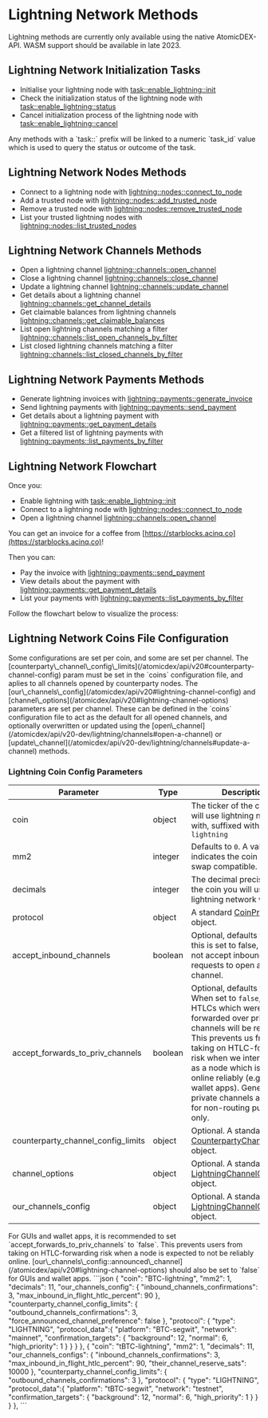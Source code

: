 

# Lightning Network Methods

<Note>
  Lightning methods are currently only available using the native AtomicDEX-API. WASM support should be available in late 2023.
</Note>

## Lightning Network Initialization Tasks

*   Initialise your lightning node with [task::enable\_lightning::init](/atomicdex/api/v20-dev/lightning/activation#initialize-lightning)
*   Check the initialization status of the lightning node with [task::enable\_lightning::status](/atomicdex/api/v20-dev/lightning/activation#initialization-status)
*   Cancel initialization process of the lightning node with [task::enable\_lightning::cancel](/atomicdex/api/v20-dev/lightning/activation#cancel-initialization)

<Note>
  Any methods with a `task::` prefix will be linked to a numeric `task_id` value which is used to query the status or outcome of the task.
</Note>

## Lightning Network Nodes Methods

*   Connect to a lightning node with [lightning::nodes::connect\_to\_node](/atomicdex/api/v20-dev/lightning/nodes#connect-to-a-node)
*   Add a trusted node with [lightning::nodes::add\_trusted\_node](/atomicdex/api/v20-dev/lightning/nodes#add-a-trusted-node)
*   Remove a trusted node with [lightning::nodes::remove\_trusted\_node](/atomicdex/api/v20-dev/lightning/nodes#remove-a-trusted-node)
*   List your trusted lightning nodes with [lightning::nodes::list\_trusted\_nodes](/atomicdex/api/v20-dev/lightning/nodes#list-trusted-nodes)

## Lightning Network Channels Methods

*   Open a lightning channel [lightning::channels::open\_channel](/atomicdex/api/v20-dev/lightning/channels#open-a-channel)
*   Close a lightning channel [lightning::channels::close\_channel](/atomicdex/api/v20-dev/lightning/channels#close-a-channel)
*   Update a lightning channel [lightning::channels::update\_channel](/atomicdex/api/v20-dev/lightning/channels#update-a-channel)
*   Get details about a lightning channel [lightning::channels::get\_channel\_details](/atomicdex/api/v20-dev/lightning/channels#get-channel-details)
*   Get claimable balances from lightning channels [lightning::channels::get\_claimable\_balances](/atomicdex/api/v20-dev/lightning/channels#get-claimable-balances)
*   List open lightning channels matching a filter [lightning::channels::list\_open\_channels\_by\_filter](/atomicdex/api/v20-dev/lightning/channels#list-open-channels-by-filter)
*   List closed lightning channels matching a filter [lightning::channels::list\_closed\_channels\_by\_filter](/atomicdex/api/v20-dev/lightning/channels#list-closed-channels-by-filter)

## Lightning Network Payments Methods

*   Generate lightning invoices with [lightning::payments::generate\_invoice](/atomicdex/api/v20-dev/lightning/payments#generate-an-invoice)
*   Send lightning payments with [lightning::payments::send\_payment](/atomicdex/api/v20-dev/lightning/payments#send-a-payment)
*   Get details about a lightning payment with [lightning::payments::get\_payment\_details](/atomicdex/api/v20-dev/lightning/payments#get-payment-details)
*   Get a filtered list of lightning payments with [lightning::payments::list\_payments\_by\_filter](/atomicdex/api/v20-dev/lightning/payments#list-payments-by-filter)

## Lightning Network Flowchart

Once you:

*   Enable lightning with [task::enable\_lightning::init](/atomicdex/api/v20-dev/lightning/activation#initialize-lightning)
*   Connect to a lightning node with [lightning::nodes::connect\_to\_node](/atomicdex/api/v20-dev/lightning/nodes#connect-to-a-node)
*   Open a lightning channel [lightning::channels::open\_channel](/atomicdex/api/v20-dev/lightning/channels#open-a-channel)

You can get an invoice for a coffee from [https://starblocks.acinq.co](https://starblocks.acinq.co)!

Then you can:

*   Pay the invoice with [lightning::payments::send\_payment](/atomicdex/api/v20-dev/lightning/payments#send-a-payment)
*   View details about the payment with [lightning::payments::get\_payment\_details](/atomicdex/api/v20-dev/lightning/payments#get-payment-details)
*   List your payments with [lightning::payments::list\_payments\_by\_filter](/atomicdex/api/v20-dev/lightning/payments#list-payments-by-filter)

Follow the flowchart below to visualize the process:

<OptimizedImage src={lightningflowchart} classNaming="w-full" alt="Lighning Network Flowchart" />

## Lightning Network Coins File Configuration

<Note>
  Some configurations are set per coin, and some are set per channel. The [counterparty\_channel\_config\_limits](/atomicdex/api/v20#counterparty-channel-config) param must be set in the `coins` configuration file, and aplies to all channels opened by counterparty nodes. The [our\_channels\_config](/atomicdex/api/v20#lightning-channel-config) and [channel\_options](/atomicdex/api/v20#lightning-channel-options) parameters are set per channel. These can be defined in the `coins` configuration file to act as the default for all opened channels, and optionally overwritten or updated using the [open\_channel](/atomicdex/api/v20-dev/lightning/channels#open-a-channel) or [update\_channel](/atomicdex/api/v20-dev/lightning/channels#update-a-channel) methods.
</Note>

### Lightning Coin Config Parameters

| Parameter                             | Type    | Description                                                                                                                                                                                                                                                                                                                                    |
| ------------------------------------- | ------- | ---------------------------------------------------------------------------------------------------------------------------------------------------------------------------------------------------------------------------------------------------------------------------------------------------------------------------------------------- |
| coin                                  | object  | The ticker of the coin you will use lightning network with, suffixed with `-lightning`                                                                                                                                                                                                                                                         |
| mm2                                   | integer | Defaults to `0`. A value of `1`, indicates the coin is atomic swap compatible.                                                                                                                                                                                                                                                                 |
| decimals                              | integer | The decimal precision of the coin you will use the lightning network with.                                                                                                                                                                                                                                                                     |
| protocol                              | object  | A standard [CoinProtocol](/atomicdex/api/v20#coin-protocol) object.                                                                                                                                                                                                                                                                            |
| accept\_inbound\_channels             | boolean | Optional, defaults to `true`. If this is set to false, we do not accept inbound requests to open a new channel.                                                                                                                                                                                                                                |
| accept\_forwards\_to\_priv\_channels  | boolean | Optional, defaults to `false`. When set to `false`, any HTLCs which were to be forwarded over private channels will be rejected. This prevents us from taking on HTLC-forwarding risk when we intend to run as a node which is not online reliably (e.g. GUI wallet apps). Generally, private channels are used for non-routing purposes only. |
| counterparty\_channel\_config\_limits | object  | Optional. A standard [CounterpartyChannelConfig](/atomicdex/api/v20#counterparty-channel-config) object.                                                                                                                                                                                                                                       |
| channel\_options                      | object  | Optional. A standard [LightningChannelOptions](/atomicdex/api/v20#lightning-channel-options) object.                                                                                                                                                                                                                                           |
| our\_channels\_config                 | object  | Optional. A standard [LightningChannelConfig](/atomicdex/api/v20#lightning-channel-config) object.                                                                                                                                                                                                                                             |

<Note>
  For GUIs and wallet apps, it is recommended to set `accept_forwards_to_priv_channels` to `false`. This prevents users from taking on HTLC-forwarding risk when a node is expected to not be reliably online. [our\_channels\_config::announced\_channel](/atomicdex/api/v20#lightning-channel-options) should also be set to `false` for GUIs and wallet apps.
</Note>

<CollapsibleSection expandedText="Hide Example Config" collapsedText="Show Example Config">
  ```json
    {
      "coin": "BTC-lightning",
      "mm2": 1,
      "decimals": 11,
      "our_channels_config": {
          "inbound_channels_confirmations": 3,
          "max_inbound_in_flight_htlc_percent": 90
      },
      "counterparty_channel_config_limits": {
          "outbound_channels_confirmations": 3,
          "force_announced_channel_preference": false
      },
      "protocol": {
          "type": "LIGHTNING",
          "protocol_data":{
              "platform": "BTC-segwit",
              "network": "mainnet",
              "confirmation_targets": {
                  "background": 12,
                  "normal": 6,
                  "high_priority": 1
              }
          }
      }
    },
    {
      "coin": "tBTC-lightning",
      "mm2": 1,
      "decimals": 11,
      "our_channels_configs": {
          "inbound_channels_confirmations": 3,
          "max_inbound_in_flight_htlc_percent": 90,
          "their_channel_reserve_sats": 10000
      },
      "counterparty_channel_config_limits": { 
          "outbound_channels_confirmations": 3
      },
      "protocol": {
          "type": "LIGHTNING",
          "protocol_data":{
              "platform": "tBTC-segwit",
              "network": "testnet",
              "confirmation_targets": {
                  "background": 12,
                  "normal": 6,
                  "high_priority": 1
              }
          }
      }
    },
  ```
</CollapsibleSection>
